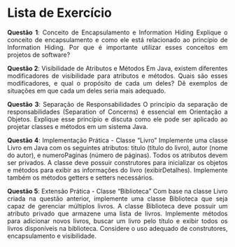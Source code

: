 
```{=html}
<style>
  body{text-align: justify}
</style>
```


::: progress
::: {.progress-bar style="width: 100%;"}
:::
:::

# Lista de Exercício {.unnumbered}


**Questão 1**: Conceito de Encapsulamento e Information Hiding
Explique o conceito de encapsulamento e como ele está relacionado ao princípio de Information Hiding. Por que é importante utilizar esses conceitos em projetos de software?

**Questão 2**: Visibilidade de Atributos e Métodos
Em Java, existem diferentes modificadores de visibilidade para atributos e métodos. Quais são esses modificadores, e qual o propósito de cada um deles? Dê exemplos de situações em que cada um deles seria mais adequado.

**Questão 3**: Separação de Responsabilidades
O princípio da separação de responsabilidades (Separation of Concerns) é essencial em Orientação a Objetos. Explique esse princípio e discuta como ele pode ser aplicado ao projetar classes e métodos em um sistema Java.

**Questão 4**: Implementação Prática - Classe "Livro" 
Implemente uma classe Livro em Java com os seguintes atributos: titulo (título do livro), autor (nome do autor), e numeroPaginas (número de páginas).
Todos os atributos devem ser privados.
A classe deve possuir construtores para inicializar os objetos e métodos para exibir as informações do livro (exibirDetalhes).
Implemente também os métodos getters e setters necessários.

**Questão 5**: Extensão Prática - Classe "Biblioteca" 
Com base na classe Livro criada na questão anterior, implemente uma classe Biblioteca que seja capaz de gerenciar múltiplos livros.
A classe Biblioteca deve possuir um atributo privado que armazene uma lista de livros.
Implemente métodos para adicionar novos livros, buscar um livro pelo título e exibir todos os livros disponíveis na biblioteca.
Considere o uso adequado de construtores, encapsulamento e visibilidade.


::: progress
::: {.progress-bar style="width: 100%;"}
:::
:::